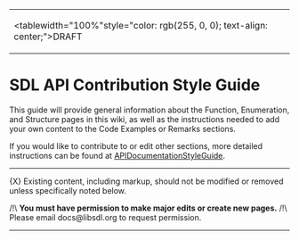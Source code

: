 <!-- pragma section-numbers off -->
<!-- pragma disable-camelcase -->
{|
|<tablewidth="100%"style="color: rgb(255, 0, 0); text-align: center;">DRAFT
|}

= SDL API Contribution Style Guide =

This guide will provide general information about the Function, Enumeration, and Structure pages in this wiki, as well as the instructions needed to add your own content to the Code Examples or Remarks sections.

If you would like to contribute to or edit other sections, more detailed instructions can be found at [[APIDocumentationStyleGuide]].  

----
{X} Existing content, including markup, should not be modified or removed unless specifically noted below.

/!\ '''You must have permission to make major edits or create new pages.''' /!\ <br/>
Please email docs@libsdl.org to request permission.  
----

